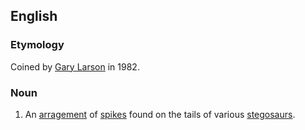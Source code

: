 ==English==
{{wikipedia}}
===Etymology===
Coined by [[w:Gary Larson|Gary Larson]] in 1982.

===Noun===
{{en-noun}}

# {{anatomy}} An [[arragement]] of [[spike]]s found on the tails of various [[stegosaur]]s.